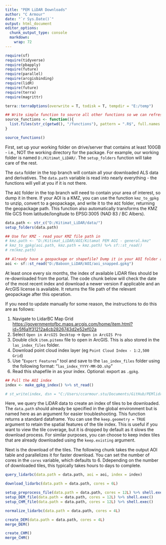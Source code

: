 ```yaml
---
title: "PEM LiDAR Downloads"
author: "C Armour"
date: "`r Sys.Date()`"
output: html_document
editor_options: 
  chunk_output_type: console
  markdown: 
    wrap: 72
---
```


```r

require(sf)
require(tidyverse)
require(pbapply)
require(future)
require(parallel)
require(arcgisbinding)
require(lidR)
require(future)
require(terra)
require(magrittr)

terra::terraOptions(overwrite = T, todisk = T, tempdir = "E:/temp")

## Write simple function to source all other functions so we can refresh with a simple function call
source_functions <- function(){
  list.files(str_c(getwd(), "/functions"), pattern = ".R$", full.names = T) %>% lapply(source)
}

source_functions()
```

First, set up your working folder on drive/server that contains at least 100GB - i.e., NOT the working directory for the package. For example, our working folder is named `D:/Kitimat_LiDAR/`. The `setup_folders` function will take care of the rest.

The `data` folder in the top branch will contain all your downloaded ALS data and derivatives. The `data.path` variable is read into nearly everything - the functions will yell at you if it is not there.

The `AOI` folder in the top branch will need to contain your area of interest, so dump it in there. If your AOI is a KMZ, you can use the function `kmz_to_gpkg` to unzip, convert to a geopackage, and write it to the `AOI` folder, returning the geopackage path. This function also automatically transforms the KMZ file GCS from latitude/longitude to EPSG:3005 (NAD 83 / BC Albers).

```r

data.path <- str_c("D:/Kitimat_LiDAR/data/")
setup_folders(data.path)

## Use for KMZ - read your KMZ file path in
# kmz.path <- "D:/Kitimat_LiDAR/AOI/Kitamat PEM AOI - general.kmz"
# kmz_to_gpkg(aoi.path, kmz.path = kmz.path) %>% sf::st_read()
# rm(kmz.path)

## Already have a geopackage or shapefile? Dump it in your AOI folder and put the path here
aoi <- sf::st_read("D:/Baboon_LiDAR/AOI/aoi_snapped.gpkg")

```

At least once every six months, the index of available LiDAR files
should be re-downloaded from the portal. The code chunk below will check
the date of the most recent index and download a newer version if
applicable and an ArcGIS license is available. It returns the file path
of the relevant geopackage after this operation.

If you need to update manually for some reason, the instructions to do
this are as follows:

1.  Navigate to LidarBC Map Grid
    <https://governmentofbc.maps.arcgis.com/home/item.html?id=5f6a1f31212a4cb2826743d2e52ef02a>
2.  Select `Open in ArcGIS Desktop` -\> `Open in ArcGIS Pro`
3.   Double click `item.pitemx` file to open in ArcGIS. This is also
    stored in the `las_index_files` folder.
4.  Download point cloud index layer (eg
    `Point Cloud Index - 1:2,500 Grid`)
5.  Use "`Export Features`" tool and save to the `las_index_files`
    folder using the following format: "`las_index_YYYY-MM-DD.shp`"
6.  Read this shapefile in as your index. Optional: export as `.gpkg`.

```r

## Pull the AOI index
index <- make_gpkg_index() %>% st_read()

# st_write(index, dsn = "C:/Users/ccarmour.stu/Documents/GitHub/PEMlidr/las_index_files/shapefiles/las_index_2024-04-09.shp", append = F)

```

Here, we query the LiDAR data to create an index of tiles to be downloaded. The `data.path` should already be specified in the global
environment but is named here as an argument for easier troubleshooting. This function returns a standard dataframe. You can use the `keep.geometry = TRUE` argument to retain the spatial features of the tile index. This is useful if you want to view the tile coverage, but it is dropped by default as it slows the download process. For similar purposes, you can choose to keep index tiles that are already downloaded using the `keep.existing` argument.

Next is the download of the tiles. The following chunk takes the output AOI table and parallelizes it for faster download. You can set the number of cores in the `cores` variable, which defaults to 6. Ddepending on the number of downloaded tiles, this typically takes hours to days to complete.

```r

query_lidarbc(data.path = data.path, aoi = aoi, index = index)

download_lidarbc(data.path = data.path, cores = 6L)

```


```r

setup_preprocess_file(data.path = data.path, cores = 12L) %>% shell.exec()
setup_DEM_file(data.path = data.path, cores = 12L) %>% shell.exec()
setup_CHM_file(data.path = data.path, cores = 12L) %>% shell.exec()


```



```r

normalize_lidarbc(data.path = data.path, cores = 4L)

create_DEM(data.path = data.path, cores = 4L)
merge_DEM()

create_CHM()
merge_CHM()

```

